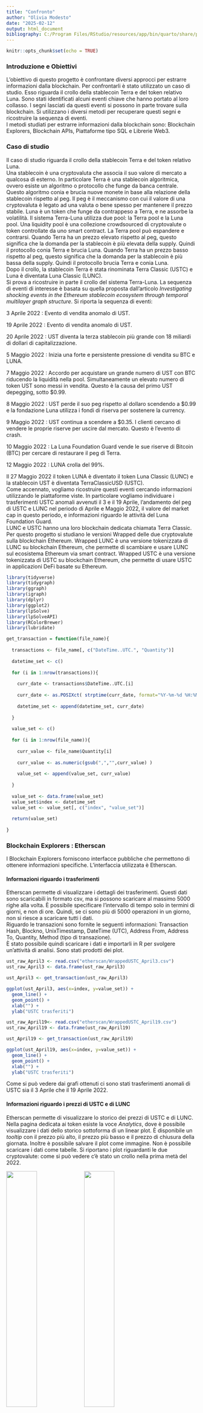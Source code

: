 ```yaml
---
title: "Confronto"
author: "Olivia Modesto"
date: "2025-02-12"
output: html_document
bibliography: C:/Program Files/RStudio/resources/app/bin/quarto/share/projects/book/references.bib
---
```


```r
knitr::opts_chunk$set(echo = TRUE)
```

### Introduzione e Obiettivi

L'obiettivo di questo progetto è confrontare diversi approcci per estrarre informazioni dalla blockchain. Per confrontarli è stato utilizzato un caso di studio. Esso riguarda il crollo della stablecoin Terra e del token relativo Luna. Sono stati identificati alcuni eventi chiave che hanno portato al loro collasso. I segni lasciati da questi eventi si possono in parte trovare sulla blockchain. Si utilizzano i diversi metodi per recuperare questi segni e ricostruire la sequenza di eventi.\
I metodi studiati per estrarre informazioni dalla blockchain sono: Blockchain Explorers, Blockchain APIs, Piattaforme tipo SQL e Librerie Web3.

### Caso di studio

Il caso di studio riguarda il crollo della stablecoin Terra e del token relativo Luna. \
Una stablecoin è una cryptovaluta che associa il suo valore di mercato a qualcosa di esterno. In particolare Terra è una stablecoin algoritmica, ovvero esiste un algoritmo o protocollo che funge da banca centrale. Questo algoritmo conia e brucia nuove monete in base alla relazione della stablecoin rispetto al peg. Il peg è il meccanismo con cui il valore di una cryptovaluta è legato ad una valuta o bene spesso per mantenere il prezzo stabile. Luna è un token che funge da contrappeso a Terra, e ne assorbe la volatilità. Il sistema Terra-Luna utilizza due pool: la Terra pool e la Luna pool.
Una liquidity pool è una collezione crowdsourced di cryptovalute o token controllate da uno smart contract. La Terra pool può espandere e contrarsi. Quando Terra ha un prezzo elevato rispetto al peg, questo significa che la domanda per la stablecoin è più elevata della supply. Quindi il protocollo conia Terra e brucia Luna. Quando Terra ha un prezzo basso rispetto al peg, questo significa che la domanda per la stablecoin è più bassa della supply. Quindi il protocollo brucia Terra e conia Luna.\
Dopo il crollo, la stablecoin Terra è stata rinominata Terra Classic (USTC) e Luna è diventata Luna Classic (LUNC).\
Si prova a ricostruire in parte il crollo del sistema Terra-Luna. La sequenza di eventi di interesse è basata su quella proposta dall'articolo *Investigating shocking events in the Ethereum stablecoin ecosystem through temporal multilayer graph structure*. Si riporta la sequenza di eventi: \

3 Aprile 2022 : Evento di vendita anomalo di UST.\

19 Aprile 2022 : Evento di vendita anomalo di UST.\

20 Aprile 2022 : UST diventa la terza stablecoin più grande con 18 miliardi di dollari di capitalizzazione.\

5 Maggio 2022 : Inizia una forte e persistente pressione di vendita su BTC e LUNA.\

7 Maggio 2022 : Accordo per acquistare un grande numero di UST con BTC riducendo la liquidità nella pool. Simultaneamente un elevato numero di token UST sono messi in vendita. Questo è la causa del primo UST depegging, sotto $0.99.\

8 Maggio 2022 : UST perde il suo peg rispetto al dollaro scendendo a $0.99 e la fondazione Luna utilizza i fondi di riserva per sostenere la currency.\

9 Maggio 2022 : UST continua a scendere a $0.35. I clienti cercano di vendere le proprie riserve per uscire dal mercato. Questo è l'evento di crash.\

10 Maggio 2022 : La Luna Foundation Guard vende le sue riserve di Bitcoin (BTC) per cercare di restaurare il peg di Terra.\

12 Maggio 2022 : LUNA crolla del 99%.\

Il 27 Maggio 2022 il token LUNA è diventato il token Luna Classic (LUNC) e la stablecoin UST è diventata  TerraClassicUSD (USTC). \
Come accennato, vogliamo ricostruire questi eventi cercando informazioni utilizzando le piattaforme viste. In particolare vogliamo individuare i trasferimenti USTC anomali avvenuti il 3 e il 19 Aprile, l'andamento del peg di USTC e LUNC nel periodo di Aprile e Maggio 2022, il valore del market cap in questo periodo, e informazioni riguardo le attività del Luna Foundation Guard.\
LUNC e USTC hanno una loro blockchain dedicata chiamata Terra Classic. Per questo progetto si studiano le versioni Wrapped delle due cryptovalute sulla blockchain Ethereum. Wrapped LUNC è una versione tokenizzata di LUNC su blockchain Ethereum, che permette di scambiare e usare LUNC sul ecosistema Ethereum  via smart contract. Wrapped USTC  è una versione tokenizzata di USTC su blockchain Ethereum, che permette di usare USTC in applicazioni DeFi basate su Ethereum.

```r

library(tidyverse)
library(tidygraph)
library(ggraph)
library(igraph)
library(dplyr)
library(ggplot2)
library(lpSolve)
library(lpSolveAPI)
library(RColorBrewer)
library(lubridate)

get_transaction = function(file_name){
  
  transactions <- file_name[, c("DateTime..UTC.", "Quantity")]
  
  datetime_set <- c()
  
  for (i in 1:nrow(transactions)){
    
    curr_date <- transactions$DateTime..UTC.[i]
    
    curr_date <- as.POSIXct( strptime(curr_date, format="%Y-%m-%d %H:%M:%S") )
    
    datetime_set <- append(datetime_set, curr_date)
    
  }
  
  value_set <- c()
  
  for (i in 1:nrow(file_name)){
    
    curr_value <- file_name$Quantity[i]
    
    curr_value <- as.numeric(gsub(",","",curr_value) )
    
    value_set <- append(value_set, curr_value)
    
  }
  
  value_set <- data.frame(value_set)
  value_set$index <- datetime_set
  value_set <- value_set[, c("index", "value_set")]
  
  return(value_set)
  
}


```

### Blockchain Explorers : Etherscan

I Blockchain Explorers forniscono interfacce pubbliche che permettono di ottenere informazioni specifiche. L'interfaccia utilizzata è Etherscan.

<!-- Etherscan -->
#### Informazioni riguardo i trasferimenti

Etherscan permette di visualizzare i dettagli dei trasferimenti. Questi dati sono scaricabili in formato csv, ma si possono scaricare al massimo 5000 righe alla volta. &Egrave; possibile specificare l'intervallo di tempo solo in termini di giorni, e non di ore. Quindi, se ci sono più di 5000 operazioni in un giorno, non si riesce a scaricare tutti i dati.\
Riguardo le transazioni sono fornite le seguenti informazioni: Transaction Hash, Blockno, UnixTimestamp, DateTime (UTC), Address From, Address To, Quantity, Method (tipo di transazione).\
&Egrave; stato possibile quindi scaricare i dati e importarli in R per svolgere un'attività di analisi. Sono stati prodotti dei plot.\
 
```r

ust_raw_April3 <- read.csv("etherscan/WrappedUSTC_April3.csv")
ust_raw_April3 <- data.frame(ust_raw_April3)

ust_April3 <- get_transaction(ust_raw_April3)

ggplot(ust_April3, aes(x=index, y=value_set)) +
  geom_line() +
  geom_point() +
  xlab("") +
  ylab("USTC trasferiti")

```

```r

ust_raw_April19<- read.csv("etherscan/WrappedUSTC_April19.csv")
ust_raw_April19 <- data.frame(ust_raw_April19)

ust_April19 <- get_transaction(ust_raw_April19)

ggplot(ust_April19, aes(x=index, y=value_set)) +
  geom_line() +
  geom_point() +
  xlab("") +
  ylab("USTC trasferiti")

```

Come si può vedere dai grafi ottenuti ci sono stati trasferimenti anomali di USTC sia il 3 Aprile che il 19 Aprile 2022.\

<!-- Etherscan -->
#### Informazioni riguardo i prezzi di USTC e di LUNC

Etherscan permette di visualizzare lo storico dei prezzi di USTC e di LUNC. Nella pagina dedicata ai token esiste la voce *Analytics*, dove è possibile visualizzare i dati dello storico sottoforma di un linear plot. &Egrave; disponibile un *tooltip* con il prezzo più alto, il prezzo più basso e il prezzo di chiusura della giornata. Inoltre è possibile salvare il plot come immagine. Non è possibile scaricare i dati come tabelle. Si riportano i plot riguardanti le due cryptovalute: come si può vedere c'è stato un crollo nella prima metà del 2022. \

![](images\wrapped-lunc-token-histo.png){height=40%, width=40%}
![](images\wrapped-ustc-token-histo.png){height=40%, width=40%}

Esplorando il grafo con il tooltip è stato possibile estrapolare i seguenti dati riguardo il valore alla chiusura della giornata. \

```r

date_interest <- seq(as.Date("2022-05-01"), as.Date("2022-05-16"), by = "day")
date_interest <- data.frame(date_interest)

date_interest$USTC <- c(1.002,
                        1.001,
                        1.001,
                        1.001,
                        NA,
                        1.00,
                        0.995,
                        0.995,
                        0.799,
                        0.781,
                        0.775,
                        0.37,
                        0.124,
                        0.185,
                        0.149,
                        0.097
                        )

date_interest$LUNC <- c(NA,
                        84.454,
                        NA,
                        86.136,
                        NA,
                        NA,
                        68.577,
                        NA,
                        33.144,
                        NA,
                        NA,
                        0.016,
                        NA,
                        0.001,
                        NA,
                        NA
                        )

date_interest

```

<!-- Etherscan -->
#### Informazioni riguardo il market cap

Etherscan mette a disposizione il market cap attuale sia di USTC che di LUNC. Il market cap di una cryptovaluta è il valore totale di tutte le monete in circolazione. Si calcola come prezzo attuale x offerta circolante. Non è possibile visualizzare lo storico del market cap di queste cryptovalute. L'unico storico che mette a disposizione è quello di Ether. Quindi non è stato possibile verificare l'evento del 20 Aprile 2022. \

![](images\Etherscan_USTC_stablecoin.png){height=40%, width=40%}
![](images\Etherscan_LUNC_market_cap.png){height=40%, width=40%}

Inoltre è fornita una classifica aggiornata dei market cap delle diverse cryptovalute ma anche questa non ha uno storico.\
![](images\Etherscan_USTC_stablecoin2.png){height=60%, width=60%}

<!-- Etherscan -->
#### Informazioni riguardo il white paper

Nelle pagine dedicate a Wrapped LUNC e a Wrapped USCT Etherscan fornisce dei link che puntano entrambi alla stessa pagina del Terra Whitepaper. Il whitepaper di una cryptocurrency è un documento completo in cui sono delineati i suoi aspetti tecnici ed economici. Nel momento in cui è stata visitata (14 Febbraio 2025) la pagina del Terra Whitepaper ospitava a sua volta un link alla pagina di un account X. \

![](images\Etherscan_WLUNC_whitepaper.png){height=40%, width=40%}
![](images\Etherscan_USTC_whitepaper.png){height=40%, width=40%}

![](images\Etherscan_WLUNC_whitepaper2.png){height=40%, width=40%}

![](images\Etherscan_USTC_whitepaper3.png){height=40%, width=40%}

<!-- Etherscan -->
#### Pressione di vendita

Per dimostrare la forte e persistente pressione di vendita l'articolo *Anatomy of a Stablecoin Failure* utilizza i prezzi di chiusura di LUNA, UST e BTC con cadenza oraria. Si concentra sui prezzi dal 1 Maggio al 17 Maggio 2022, mettendo particolare attenzione su alcuni momenti specifici :\
 - 05 May 2022 12:00 \
 - 07 May 2022 22:00 \
 - 09 May 2022 14:00 \
 - 11 May 2022 10:00 \
Etherscan però mette a disposizione i closing prices con precisione giornaliera, e quindi un'analisi dettegliata come quella presentata in detto articolo non è stata possibile.\

<!-- Etherscan -->
#### Luna Foundation Guard

Su Etherscan attualmente (15 Feb 2025) esiste un address che ha come nome pubblico Luna Foundation Guard Reserve Wallet. Il periodo di attività di questo portafoglio va dal Gennaio 2022 fino al Luglio 2023. I dati delle sue attività sono resi disponibili in dettaglio e sono scaricabili su csv. \
Questi dati riguardano solo le attività sulla blockchain Ethereum. Di conseguenza, non è stato possibile verificare l'evento di vendite del 10 Maggio. \

![](images\Etherscan_LunaFoundationGuardReserveWallet.png){height=60%, width=60%}

### Blockchain APIs : Etherscan API

Le Blockchain API forniscono interfacce che permettono di interrogare la Blockchain in modo programmatico. L'API studiata è Etherscan API. Etherscan API estende le funzionalità di Etherscan. Richiede la creazione di un account per essere utilizzata. Mediante il proprio account è possibile generare delle chiavi che consentono di effettuare query all'API tramite richieste HTTPS.\
Sono state scritte le query di interesse e i programmi Python per invocare queste query. I dati ottenuti sono poi stati analizzati in R in modo simile a quello visto finora.

<!-- Etherscan API -->
#### Informazioni riguardo i trasferimenti

I dati di interesse riguardanti i trasferimenti sono contenuti nei log. &Egrave; stato possibile scaricare i dati dei log e produrre dei grafi simili a quelli visti con Etherscan. \
Le query formulate per questi dati hanno nove campi: \
 - **module** specifica l'API endpoint. In questo caso si tratta dei log.\
 - **action** specifica il tipo di operazione. La action getLogs restituisce i log riguardanti l'indirizzo nel campo address. \
 - **address** specifica l'indirizzo di cui cercare i log. &Egrave; di tipo stringa. Nel progetto a questo campo è stata assegnata la hash di USTC. Questa è stata ottenuta da Etherscan.\
 - **fromBlock** specifica il block number da cui cominciare a cercare i log. &Egrave; di tipo intero. Questo valore è stato scelto uguale a quello visto con Etherscan. \
 - **toBlock** specifica il block number a cui fermarsi. &Egrave; di tipo intero. Questo valore è stato scelto uguale a quello visto con Etherscan. \
 - **topic0** specifica il topic di interesse. &Egrave; possibile specificare più topic e combinarli tra loro. &Egrave; stato assegnato il valore della hash del contratto ERC-20. \
 - **page** specifica il numero di pagina, se la paginazione è abilitata. \
 - **offset** specifica il numero di transazioni visualizzate per pagina. \
 - **apikey** richiede la chiave API del proprio account. \
Un esempio di log : \

```r

query = "https://api.etherscan.io/api
         ?module=logs
         &action=getLogs
         &address=< LUNC oppure USTC HASH in hex >
         &fromBlock=< NUMERO BLOCCO INIZIALE >
         &toBlock=< NUMERO BLOCCO FINALE >
         &topic0=< ERC-20 HASH in hex >
         &page=1
         &offset=2000
         &apikey=< API-KEY in hex >"

```
   

I risultati ottenuti sono salvati in un file JSON. Questi a loro volta sono convertiti in file csv e studiati con R.\

```r

prepare_dataframe = function(file_name){
  set <- c()
  index <- 1
  
  for (i in file_name$timestamp) {
    timestamp <- as.POSIXct(as_datetime(i, tz = "UTC"), format="%Y-%m-%d %H:%M:%S")
    set[index] <- toString(timestamp)
    print(timestamp)
    index <- index+1
  }
  
  file_name$date <- set
  
  colnames(file_name) <- c("ignore", "Quantity", "DateTime..UTC.")
  
  return(file_name)
}

```

```r
ethAPI_ustc_raw_April3 <- read.csv("etherscan_API/USTC_04_03_records.csv")
ethAPI_ustc_raw_April3 <- data.frame(ethAPI_ustc_raw_April3)

ethAPI_ustc_raw_April3 <- prepare_dataframe(ethAPI_ustc_raw_April3)

```

```r

ethAPI_ustc_April3 <- get_transaction(ethAPI_ustc_raw_April3)


ggplot(ethAPI_ustc_April3, aes(x=index, y=value_set)) +
  geom_line() +
  geom_point() +
  xlab("") +
  ylab("USTC trasferiti")
```

```r

ethAPI_ustc_raw_April19 <- read.csv("etherscan_API/USTC_04_19_records.csv")
ethAPI_ustc_raw_April19 <- data.frame(ethAPI_ustc_raw_April19)

ethAPI_ustc_raw_April19 <- prepare_dataframe(ethAPI_ustc_raw_April19)

```

```r

ethAPI_ustc_April19 <- get_transaction(ethAPI_ustc_raw_April19)

ggplot(ethAPI_ustc_April19, aes(x=index, y=value_set)) +
  geom_line() +
  geom_point()+
  xlab("") +
  ylab("USTC trasferiti")

```

Come si può vedere, i risultati ottenuti sono in accordo con quanto visto con Etherscan.\

<!-- Etherscan API -->
#### Informazioni riguardo i prezzi di USTC e di LUNC

&Egrave; possibile visualizzare gli stessi grafi visti con Etherscan. I dati proposti nel grafo restano non direttamente scaricabili. \
Etherscan e Etherscan API propogono dei link alle piattaforme Coingecko e Coinbase dove è possibile trovare ulteriori informazioni. Coinbase è una società di scambio di beni digitali. Coingecko è una piattaforma che aggrega dati riguardanti le cryptovalute. \
&Egrave; stato utilizzato Coingecko per ottenere dati più dettagliati riguardanti i prezzi di USTC e LUNC. Su Coingecko è disponibile l'intero storico dal 2021 al 2025 ed è scaricabile in formato csv. I dati sono giornalieri. \
&Egrave; stato possibile costruire dei grafi con l'andamento dei prezzi. Questi sono molto simili a quelli proposti da Etherscan. \

```r

ustc_prices <- read.csv("coingecko/ustc-usd-max.csv")
ustc_prices <- data.frame(ustc_prices)

x_scale <- c("2022-04-01 00:00:00 UTC", "2022-05-01 00:00:00 UTC")
x_labels <- c("2022-04-01", "2022-05-01")

ggplot(ustc_prices, aes(x=snapped_at, y=price, group=1)) +
  geom_point( color="blue", size=0.5, alpha=0.9 ) +
  xlab("") +
  ylab("prezzi USD") +
  geom_line( color="lightblue" ) +
  ggtitle("Wrapped USTC Token Daily Historical Price April-May 2022") +
  scale_x_discrete( breaks = x_scale, labels = x_labels)

```

```r

lunc_prices <- read.csv("coingecko/lunc-usd-max.csv")
lunc_prices <- data.frame(lunc_prices)

ggplot(lunc_prices, aes(x=snapped_at, y=price, group=1)) +
  geom_point( color="blue", size=0.5, alpha=0.9 ) +
  xlab("") +
  ylab("prezzi USD") +
  geom_line( color="lightblue" ) +
  ggtitle("Wrapped LUNC Token Daily Historical Price April-May 2022") +
  scale_x_discrete( breaks = x_scale, labels = x_labels)

```


<!-- Etherscan API -->
#### Informazioni riguardo il market cap

Non sono state trovate informazioni aggiuntive oltre a quelle già viste con Etherscan. 

<!-- Etherscan API -->
#### Informazioni riguardo il whitepaper

Non sono state trovate informazioni aggiuntive oltre a quelle già viste con Etherscan. 

<!-- Etherscan API -->
#### Pressione di vendita

I closing prices disponibili su Coingecko hanno una precisione giornaliera. Un'analisi dettegliata come quella presentata nell'articolo non è stata possibile.\

<!-- Etherscan API -->
#### Luna Foundation Guard

&Egrave; possibile accedere ai dati riguardanti wallet specifici tramite query. \ Etherscan API può accedere solo alla blockchain Ethereum, quindi le vendite del 10 Maggio 2022 non sono visibili. \
\
In ogni caso, è stato possibile ottenere informazioni riguardanti il Luna Foundation Guard Reserve Wallet tramite le query riportate sotto.\
\
&Egrave; possibile ottenere il bilancio di un wallet. La query in questo caso ha cinque campi: \
 - **module** specifica l'API endpoint. In questo caso si tratta di un account. \
 - **action** specifica il tipo di operazione. In questo caso si tratta di ottenere il bilancio di un wallet. \
 - **address** specifica l'indirizzo del wallet. \
 - **tag** può assumere tre valori: 'earliest', 'pending', 'latest'. Nel nostro caso ci interessa 'latest'. \
 - **apikey** richiede la chiave API del proprio account. \

```r

# Ottieni bilancio Ether di un singolo indirizzo

address_balance = "https://api.etherscan.io/api
                   ?module=account
                   &action=balance
                   &address=< HASH DEL WALLET in hex >
                   &tag=latest
                   &apikey=< API-KEY in hex >"

```

&Egrave; possibile ottenere la lista di transazioni di un wallet. La query in questo caso ha nove campi: \
 - **module** specifica l'API endpoint. In questo caso si tratta di un account. \
 - **action** specifica il tipo di operazione. In questo caso si tratta di ottenere la lista delle transazioni di un wallet. \
 - **address** specifica l'indirizzo del wallet. \
 - **startblock** specifica il block number da cui cominciare a cercare i log. &Egrave; di tipo intero. \
 - **endblock** specifica il block number a cui fermarsi. &Egrave; di tipo intero. \
 - **page** specifica il numero di pagina, se la paginazione è abilitata. \
 - **offset** specifica il numero di transazioni visualizzate per pagina. \
 - **sort** specifica l'ordine con cui visualizzare le transazioni. Può essere 'asc' o 'desc'. \
 - **apikey** richiede la chiave API del proprio account. \

```r

# Ottieni lista di operazioni 'normali' di un singolo indirizzo

normal_transactions = "https://api.etherscan.io/api
                       ?module=account
                       &action=txlist
                       &address=< HASH DEL WALLET in hex >
                       &startblock=< NUMERO BLOCCO INIZIALE >
                       &endblock=< NUMERO BLOCCO FINALE >
                       &page=1
                       &offset=10
                       &sort=asc
                       &apikey=< API-KEY in hex >"
```

&Egrave; possibile ottenere la lista di transazioni interne di un wallet. La query in questo caso ha nove campi: \
 - **module** specifica l'API endpoint. In questo caso si tratta di un account. \
 - **action** specifica il tipo di operazione. In questo caso si tratta di ottenere la lista delle transazioni interne di un wallet.\
 - **address** specifica l'indirizzo del wallet. \
 - **startblock** specifica il block number da cui cominciare a cercare i log. &Egrave; di tipo intero. \
 - **endblock** specifica il block number a cui fermarsi. &Egrave; di tipo intero. \
 - **page** specifica il numero di pagina, se la paginazione è abilitata. \
 - **offset** specifica il numero di transazioni visualizzate per pagina. \
 - **sort** specifica l'ordine con cui visualizzare le transazioni. Può essere 'asc' o 'desc'. \
 - **apikey** richiede la chiave API del proprio account. \

```r

# Ottieni lista di operazioni interne di un singolo indirizzo

internal_transactions = "https://api.etherscan.io/api
                        ?module=account
                        &action=txlistinternal
                        &address=< HASH DEL WALLET in hex >
                        &startblock=< NUMERO BLOCCO INIZIALE >
                        &endblock=< NUMERO BLOCCO FINALE >
                        &page=1
                        &offset=10
                        &sort=asc
                        &apikey=< API-KEY in hex >"

```


<!-- DUNE -->
### Piattaforme tipo SQL

Queste piattaforme permettono di interrogare la Blockchain con comandi SQL. Due esempi di piattaforme SQL sono Dune Analytics e Google Big Query. La piattaforma studiata è Dune Analytics. \
Dune Analytics mette a disposizione i dati sottoforma di tabelle consultabili traminte query SQL. &Egrave; possibile creare nuove query da zero oppure duplicare e modificare query già esistenti tramite il fork. \
Dune Analytics non permette di scaricare i dati se l'account non è a pagamento. \

![](images\dune_workspace_example.png){height=60%, width=60%}

Dune permette di visualizzare i dati in diverse forme grafiche. &Egrave; possibile manipolare i grafi così ottenuti modificando i parametri messi a disposizione. \

![](images\dune_workspace_example_2.png){height=60%, width=60%}

&Egrave; possibile conoscere le tabelle disponibili ricercandole tramite la barra di ricerca. Di ogni tabella è possibile visualizzare informazini dettagliate e un'anteprima. \

![](images\dune_workspace_example_3.png){height=60%, width=60%}
![](images\dune_workspace_example_4.png){height=60%, width=60%}
![](images\dune_workspace_example_5.png){height=60%, width=60%}

<!-- DUNE -->
#### Informazioni riguardo i trasferimenti

Per ottenere le informazioni riguardo i trasferimenti è stata utilizzata la tabella ethereum.logs. 
Sono cercati i log di Ethereum in cui la data del giorno corrisponde a quella di interesse, il hash del contratto corrisponde a quello di USTC, topic0 è pari al hash di ERC-20 e i valori trasferiti sono diversi da zero. \ 
Per la visualizzazione dei valori trasferiti questi sono stati convertiti da tipo varbinary a tipo decimale. \

```sql
SELECT
  ethereum.logs.block_time,
  ethereum.logs.block_number,
  ethereum.logs.contract_address,
  ethereum.logs.data,
  ethereum.logs.topic1 AS sender_address,
  ethereum.logs.topic2 AS receiver_address,
  varbinary_to_decimal( varbinary_ltrim(ethereum.logs.data)) / POWER(10, 18)
FROM ethereum.logs
WHERE ethereum.logs.block_date = DATE '2022-04-03'
  AND ethereum.logs.contract_address = <USTC HASH in hex>
  AND ethereum.logs.topic0 = <ERC-20 HASH in hex>
  AND ethereum.logs.data != 0x
GROUP BY 1, 2, 3, 4, 5, 6
ORDER BY ethereum.logs.block_time;
```

I risultati ottenuti sembrano corrispondere con quanto visto con le altre soluzioni.\

![](images\dune_workspace_USTC_04_03.png){height=70%, width=70%}
![](images\dune_workspace_USTC_04_19.png){height=70%, width=70%}

<!-- DUNE -->
#### Informazioni riguardo i prezzi di USTC e di LUNC

Dune mette a disposizione più informazioni riguardanti i closing prices. I dati selezionati sono dettagliati minuto per minuto piuttosto che giorno per giorno. Per questa parte è stata fatta una fork di una query preesistente. I risultati ottenuti sembrano corrispondere con quanto visto con le altre soluzioni.

![](images\dune_workspace_price_LUNC.png){height=70%, width=70%}

![](images\dune_workspace_price_USTC.png){height=70%, width=70%}

<!-- DUNE -->
#### Informazioni riguardo il market cap

Dune esclude determinate metriche dai suoi dataset. Una di queste è la market cap.

<!-- DUNE -->
#### Informazioni riguardo il whitepaper

Non è stato possibile consultare il Terra whitepaper direttamente su Dune.

<!-- DUNE -->
#### Pressione di vendita

Dato che la precisione dei closing prices è più elevata è possibile verificare i dati riportati nell'articolo *Anatomy of a Stablecoin's failure: the Terra-Luna Case*.
Nell'articolo sono indicati alcuni eventi specifici di interesse: 05 May 2022 12:00, 07 May 2022 22:00, 09 May 2022 14:00, 11 May 2022 10:00. \
Si riportano i closing prices di quei momenti. \

![05 May 2022 12:00](images\dune_workspace_pressure_May_5.png){height=70%, width=70%}

![07 May 2022 22:00](images\dune_workspace_pressure_May_7.png){height=70%, width=70%}

![09 May 2022 14:00](images\dune_workspace_pressure_May_9.png){height=70%, width=70%}

![11 May 2022 10:00](images\dune_workspace_pressure_May_11.png){height=70%, width=70%}

&Egrave; possibile focalizzarsi su un intervallo di tempo specifico. \

![05 May 2022 12:00](images\dune_workspace_pressure_May_5_interval.png){height=70%, width=70%}

<!-- DUNE -->
#### Luna Foundation Guard

Si vuole individuare il wallet utilizzato dalla Luna Foundation Guard e verificare se è avvenuta l'operazione di vendita del 10 Maggio 2022 indicata nell'articolo. \
Dune ha tabelle riguardanti altre catene oltre a Ethereum. Una di queste è la catena Bitcoin. Dune non ha tabelle riguardanti la blockchain Terra Classic. \
Il wallet utilizzato dal Luna Foundation Guard era sconosciuto. Per individuarlo è stata utilizzata la piattaforma BitcoinWhosWho. Cercando 'Luna Foundation Guard' la piattaforma propone due indirizzi. Uno di questi due sembrebbe essere il wallet cercato. \
Quindi è stata creata una query SQL su Dune che cerca nelle tabelle dedicate alla catena Bitcoin. In questo modo è stato possibile osservare una vendita di 28206 BTC il 10 Maggio 2022 avvenuta con questo wallet. \

![](images\dune_workspace_LunaFoundationGuard.png){height=70%, width=70%}

<!-- WEB3 -->
### Librerie Web3

Queste librerie forniscono funzioni che permettono interazioni con la Blockchain. Queste sono state utilizzate con Python.\
Web3.py richiede un provider per accedere alla blockchain. Come provider è stato utilizzato Infura. Infura è una blockchain API, simile a Ethereum API. Per utilizzare Infura è richiesta la creazione di un account per ottenere la chiave. Infura impone un limite al numero massimo di operazioni giornaliere. \

<!-- WEB3 -->
#### Informazioni riguardo i trasferimenti

L'utilizzo delle librerie Web3.py è simile a Etherscan API. Una differenza è che è stato necessario consultare sia i logs che i blocchi. Infatti i log forniti sono sprovvisti di timestamp. Quindi sono stati consultati i blocchi in modo da ottenere i timestamps corrispondenti. \
Per svolgere qualsiasi operazione è necessario collegarsi al provider Infura: \

```py
web3 = Web3(Web3.HTTPProvider('https://mainnet.infura.io/v3/< KEY >'))
```

Per invocare i log \

```py
logs = web3.eth.get_logs({ 
    "fromBlock": < NUMERO BLOCCO INIZIALE >, 
    "toBlock": < NUMERO BLOCCO FINALE >, 
    "address": < USTC HASH in hex >, 
    "topics" : [ < ERC-20 HASH in hex>] 
}) 
```

Per ottenere i timestamp delle operazioni sono stati consultati i blocchi ottenuti con i log. \

```py
block = web3.eth.get_block( <NUMERO BLOCCO DI INTERESSE> )
timestamp = block['timestamp']
```

I risultati ottenuti in questo modo sono stati salvati in file JSON che poi sono stati convertiti a file csv. Su R sono state assegnate le corrispondenze tra le timestamps e le operazioni di trasferimento, e sono stati creati i grafi dei trasferimenti. 

```r

get_timestamp = function(file_name){
  
  set <- c()
  
  for (time in file_name$timestamp) {
    new_timestamp <- as_datetime(time, tz = "UTC")
    
    set <- append(set, new_timestamp)
  }
  
  return(set)
}

```

```r

infura_ustc_time_3 <- read.csv("infura/USTC_04_03_timestamps.csv")
infura_ustc_time_3 <- data.frame(infura_ustc_time_3)

USTC_04_03_time <- get_timestamp(infura_ustc_time_3)
USTC_04_03_time <- data.frame(USTC_04_03_time)

rm(infura_ustc_time_3)

```

```r

infura_ustc_data_3 <- read.csv("infura/USTC_04_03_records.csv")
infura_ustc_data_3 <- data.frame(infura_ustc_data_3)

infura_ustc_data_3$timestamp <- USTC_04_03_time$USTC_04_03_time
colnames(infura_ustc_data_3) <- c("blockNumber", "data", "timestamp")

ggplot(infura_ustc_data_3, aes(x=timestamp, y=data)) +
  geom_line() +
  geom_point()


```

```r

infura_ustc_time_19 <- read.csv("infura/USTC_04_19_timestamps.csv")
infura_ustc_time_19 <- data.frame(infura_ustc_time_19)

USTC_04_19_time <- get_timestamp(infura_ustc_time_19)
USTC_04_19_time <- data.frame(USTC_04_19_time)

rm(infura_ustc_time_19)

```


```r

infura_ustc_data_19 <- read.csv("infura/USTC_04_19_records.csv")
infura_ustc_data_19 <- data.frame(infura_ustc_data_19)

infura_ustc_data_19$timestamp <- USTC_04_19_time$USTC_04_19_time
colnames(infura_ustc_data_19) <- c("blockNumber", "data", "timestamp")

ggplot(infura_ustc_data_19, aes(x=timestamp, y=data)) +
  geom_line() +
  geom_point()


```

<!-- WEB3 -->
#### Informazioni riguardo i prezzi di USTC e di LUNC

Queste informazioni non sono direttamente disponibili sulla blockchain. \

<!-- WEB3 -->
#### Informazioni riguardo il market cap

Queste informazioni non sono direttamente disponibili sulla blockchain. \

<!-- WEB3 -->
#### Informazioni riguardo il whitepaper

Queste informazioni non sono direttamente disponibili sulla blockchain. \

<!-- WEB3 -->
#### Pressione di vendita

Queste informazioni non sono direttamente disponibili sulla blockchain. \

<!-- WEB3 -->
#### Luna Foundation Guard

Web3.py fornisce delle funzioni per ottenere informazioni riguardanti un wallet. \
&Egrave; possibile utilizzare la funzione get_transactions_count per ottenere il numero di transazioni per un wallet specifico. \
E&grave; possibile utilizzare la funzione get_balance per ottenere il bilancio di un wallet specifico. \
Per ottenere le singole transazioni che coinvolgono un wallet non esiste una funzione che estrae direttamente tutte le transazioni: bisogna esaminare i blocchi della catena uno ad uno. \
Le transazioni già viste con Etherscan sono state confermate ma, dato che Web3.py non permette di visitare la catena Bitcoin, non è stato possibile confermare la vendita del 10 Maggio 2022.

### Conclusioni

I risultati ottenuti possono essere riassunti nella tabella sotto riportata. \

```r
tabl <- "
|   metodo | trasferimenti | prezzi USTC e LUNC | market cap | whitepaper | pressione vendita | wallet Luna Foundation |
|---------:|--------------:|-------------------:|-----------:|-----------:|------------------:|-----------------------:|
| Etherscan| visibili e scaricabili | visibili non scaricabili | solo valore attuale | link | dettagli insufficienti | visibile e scaricabile; solo attività su Ethereum |
| Etherscan API| visibili e scaricabili| visibili non scaricabili | solo valore attuale | link |  dettagli insufficienti | visibile e scaricabile; solo attività su Ethereum |
| Dune Analytics| visibili non scaricabili|  visibili non scaricabili | non disponibile | non disponibile | visibile non scaricabile | visibile e scaricabile: attività su più blockchain |
| Web3.py | visibili e scaricabili | non disponibile | non disponibile | non disponibile | non disponibile | visibile e scaricabile; solo attività su Ethereum |
"
cat(tabl) # output the table in a format good for HTML/PDF/docx conversion
```

In questo progetto sono stati studiati più metodi per ottenere le stesse informazioni riguardanti il crollo del sistema Terra-Luna. \
Le diverse piattaforme sono state ideate per utilizzi diversi e richiedono competenze differenti. Tranne Dune, le piattaforme sono focalizzate sulla blockchain Ethereum. Tranne Etherscan, richiedono tutte competenze di programmazione. \
Per ottenere alcune informazioni è stato necessario appoggiarsi a strumenti esterni. \
Per il caso di studio l'approcio migliore sembrerebbe quello di combinare risultati da almeno due piattaforme, in modo da compensare le rispettive lacune. Combinando i risultati ottenuti con Etherscan API e quelli di Dune Analytics si riesce ad ottenere un quadro completo.

## Bibliografia

A. Briola, D. Vidal-Tomas, Y. Wang, T. Aste, (2022) *Anatomy of a Stablecoins failure: the Terra-Luna case* \

C. T. Ba, R. G. Clegg,  B. A. Steer,  M. Zignani, (2024) *INVESTIGATING SHOCKING EVENTS IN THE ETHEREUM STABLECOIN ECOSYSTEM THROUGH TEMPORAL MULTILAYER GRAPH STRUCTURE* \

https://www.investopedia.com/terms/m/marketcapitalization.asp\